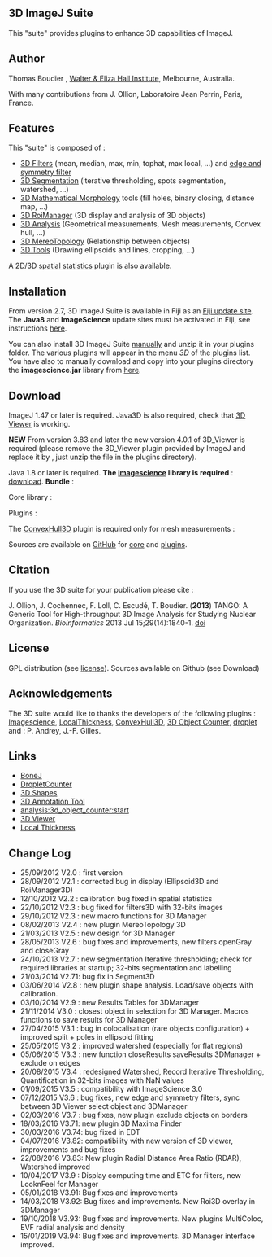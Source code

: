 == 3D ImageJ Suite ==
This "suite" provides plugins to enhance 3D capabilities of ImageJ.  

== Author ==
Thomas Boudier  {{:plugin:stacks:3d_ij_suite:email.png|email}}, [[https://www.wehi.edu.au/|Walter &amp; Eliza Hall Institute]], Melbourne, Australia.

With many contributions from J. Ollion, Laboratoire Jean Perrin, Paris, France.
== Features ==

This "suite" is composed of : 

* [[plugin:filter:3d_filters:start|3D Filters]] (mean, median, max, min, tophat, max local, ...) and [[plugin:filter:3d_edge_and_symmetry_filter:start|edge and symmetry filter]]
* [[plugin:segmentation:3d_spots_segmentation:start|3D Segmentation]] (iterative thresholding, spots segmentation, watershed, ...)
* [[plugin:morphology:3d_mathematical_morphology_:start|3D Mathematical Morphology]] tools (fill holes, binary closing, distance map, ...)
* [[plugin:stacks:3d_roi_manager:start|3D RoiManager]] (3D display and analysis of 3D objects)
* [[plugin:analysis:3d_analysis:start|3D Analysis]] (Geometrical measurements, Mesh measurements, Convex hull, ...)
* [[plugin:analysis:3d_mereotopology:start|3D MereoTopology]] (Relationship between objects)
* [[plugin:stacks:3d_tools:start|3D Tools]] (Drawing ellipsoids and lines, cropping, ...)

A 2D/3D [[plugin:analysis:spatial_statistics_2d_3d:start|spatial statistics]] plugin is also available.

== Installation ==
From version 2.7, 3D ImageJ Suite is available in Fiji as an [[http://fiji.sc/List_of_update_sites|Fiji update site]]. The '''Java8''' and '''ImageScience''' update sites must be activated in Fiji, see instructions [[https://imagej.net/Following_an_update_site|here]]. 

You can also install 3D ImageJ Suite [[plugin:stacks:3d_ij_suite:start#download|manually]] and unzip it in your plugins folder. The various plugins will appear in the menu ''3D'' of the plugins list.
You have also to manually download and copy into your plugins directory the '''imagescience.jar''' library from [[http://www.imagescience.org/meijering/software/featurej/|here]].


== Download ==
ImageJ 1.47 or later is required. Java3D is also required, check that [[http://rsbweb.nih.gov/ij/plugins/3d-viewer/|3D Viewer]] is working. 

'''NEW''' From version 3.83 and later the new version 4.0.1 of 3D_Viewer is required (please remove the 3D_Viewer plugin provided by ImageJ and replace it by {{:plugin:stacks:3d_ij_suite:3d_viewer-mcib.zip|this version}}, just unzip the file in the plugins directory). 

Java 1.8 or later is required. '''The [[http://www.imagescience.org/meijering/software/featurej/|imagescience]] library is required ''' : [[http://www.imagescience.org/meijering/software/download/imagescience.jar|download]]. 
'''Bundle''' : {{:plugin:stacks:3d_ij_suite:mcib3d-suite3.94.zip|}}

Core library : {{:plugin:stacks:3d_ij_suite:mcib3d-core3.94.jar|}}

Plugins : {{:plugin:stacks:3d_ij_suite:mcib3d_plugins3.94.jar|}}

The [[http://rsbweb.nih.gov/ij/plugins/3d-convex-hull/index.html| ConvexHull3D]] plugin is required only for mesh measurements : {{:plugin:stacks:3d_ij_suite:quickhull3d-1.0.0.jar|quickhull jar}}

Sources are available on [[https://github.com/|GitHub]] for [[https://github.com/mcib3d/mcib3d-core|core]] and [[https://github.com/mcib3d/mcib3d-plugins|plugins]]. 

== Citation ==
If you use the 3D suite for your publication please cite : 

J. Ollion, J. Cochennec, F. Loll, C. Escudé, T. Boudier. ('''2013''') TANGO: A Generic Tool for High-throughput 3D Image Analysis for Studying Nuclear Organization. ''Bioinformatics'' 2013 Jul 15;29(14):1840-1. [[http://dx.doi.org/10.1093/bioinformatics/btt276|doi]]

== License ==
GPL distribution (see [[http://www.cecill.info/index.en.html|license]]). Sources available on Github (see Download) 

== Acknowledgements ==
The 3D suite would like to thanks the developers of the following plugins :  [[http://www.imagescience.org/meijering/software/featurej/|Imagescience]],  [[http://www.optinav.com/Local_Thickness.htm|LocalThickness]],  [[http://rsbweb.nih.gov/ij/plugins/3d-convex-hull/index.html| ConvexHull3D]],  [[plugin:analysis:3d_object_counter:start|3D Object Counter]], [[plugin:analysis:droplet_counter:start|droplet]] and : P. Andrey, J.-F. Gilles. 

== Links ==

* [[http://bonej.org/|BoneJ]] 
* [[plugin:analysis:droplet_counter:start|DropletCounter]]
* [[https://sites.google.com/site/learnimagej/plugins/3d-shape|3D Shapes]]
* [[plugin:utilities:annotation_roi_3d:start|3D Annotation Tool]]
* [[plugin:analysis:3d_object_counter:start|]]
* [[http://3dviewer.neurofly.de/|3D Viewer]]
* [[http://www.optinav.com/Local_Thickness.htm|Local Thickness]]

== Change Log ==
* 25/09/2012 V2.0 : first version 
* 28/09/2012 V2.1 : corrected bug in display (Ellipsoid3D and RoiManager3D)
* 12/10/2012 V2.2 : calibration bug fixed in spatial statistics
* 22/10/2012 V2.3 : bug fixed for filters3D with 32-bits images
* 29/10/2012 V2.3 : new macro functions for 3D Manager 
* 08/02/2013 V2.4 : new plugin MereoTopology 3D
* 21/03/2013 V2.5 : new design for 3D Manager
* 28/05/2013 V2.6 : bug fixes and improvements, new filters openGray and closeGray
* 24/10/2013 V2.7 : new segmentation Iterative thresholding; check for required libraries at startup; 32-bits segmentation and labelling
* 21/03/2014 V2.71: bug fix in Segment3D
* 03/06/2014 V2.8 : new plugin shape analysis. Load/save objects with calibration.
* 03/10/2014 V2.9 : new Results Tables for 3DManager
* 21/11/2014 V3.0 : closest object in selection for 3D Manager. Macros functions to save results for 3D Manager
* 27/04/2015 V3.1 : bug in colocalisation (rare objects configuration) + improved split + poles in ellipsoid fitting
* 25/05/2015 V3.2 : improved watershed (especially for flat regions)
* 05/06/2015 V3.3 : new function closeResults saveResults 3DManager + exclude on edges
* 20/08/2015 V3.4 : redesigned Watershed, Record Iterative Thresholding, Quantification in 32-bits images with NaN values
* 01/09/2015 V3.5 : compatibility with ImageScience 3.0
* 07/12/2015 V3.6 : bug fixes, new edge and symmetry filters, sync between 3D Viewer select object and 3DManager
* 02/03/2016 V3.7 : bug fixes, new plugin exclude objects on borders
* 18/03/2016 V3.71: new plugin 3D Maxima Finder
* 30/03/2016 V3.74: bug fixed in EDT
* 04/07/2016 V3.82: compatibility with new version of 3D viewer, improvements and bug fixes
* 22/08/2016 V3.83: New plugin Radial Distance Area Ratio (RDAR), Watershed improved
* 10/04/2017 V3.9 : Display computing time and ETC for filters, new LooknFeel for Manager  
* 05/01/2018 V3.91: Bug fixes and improvements
* 14/03/2018 V3.92: Bug fixes and improvements. New Roi3D overlay in 3DManager
* 19/10/2018 V3.93: Bug fixes and improvements. New plugins MultiColoc, EVF radial analysis and density 
* 15/01/2019 V3.94: Bug fixes and improvements. 3D Manager interface improved.
